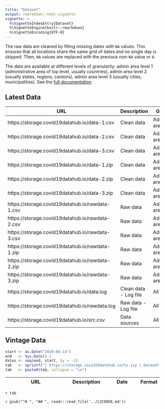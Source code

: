 ```yaml
---
title: "Dataset"
output: rmarkdown::html_vignette
vignette: >
  %\VignetteIndexEntry{Dataset}
  %\VignetteEngine{knitr::rmarkdown}
  %\VignetteEncoding{UTF-8}
---
```


The raw data are cleaned by filling missing dates with `NA` values. This ensures that all locations share the same grid of dates and no single day is skipped. Then, `NA` values are replaced with the previous non-`NA` value or `0`.

The data are available at different levels of granularity: admin area level 1 (administrative area of top level, usually countries), admin area level 2 (usually states, regions, cantons), admin area level 3 (usually cities, municipalities). See the [full documentation](/articles/doc/data.html)

## Latest Data

| URL                              | Description                                                  | Granularity | Format |
| ----------------------------------------------- | ----------------------- | --------------------------- | --- |
| https://storage.covid19datahub.io/data-1.csv | Clean data | Administrative area level 1 | CSV |
| https://storage.covid19datahub.io/data-2.csv | Clean data | Administrative area level 2 | CSV |
| https://storage.covid19datahub.io/data-3.csv | Clean data | Administrative area level 3 | CSV |
| https://storage.covid19datahub.io/data-1.zip | Clean data | Administrative area level 1 | ZIP |
| https://storage.covid19datahub.io/data-2.zip | Clean data | Administrative area level 2 | ZIP |
| https://storage.covid19datahub.io/data-3.zip | Clean data | Administrative area level 3 | ZIP |
| https://storage.covid19datahub.io/rawdata-1.csv | Raw data | Administrative area level 1 | CSV |
| https://storage.covid19datahub.io/rawdata-2.csv | Raw data | Administrative area level 2 | CSV |
| https://storage.covid19datahub.io/rawdata-3.csv | Raw data | Administrative area level 3 | CSV |
| https://storage.covid19datahub.io/rawdata-1.zip | Raw data | Administrative area level 1 | ZIP |
| https://storage.covid19datahub.io/rawdata-2.zip | Raw data | Administrative area level 2 | ZIP |
| https://storage.covid19datahub.io/rawdata-3.zip | Raw data | Administrative area level 3 | ZIP |
| https://storage.covid19datahub.io/data.log | Clean data - Log file | All levels | CSV |
| https://storage.covid19datahub.io/rawdata.log | Raw data - Log file | All levels | CSV |
| https://storage.covid19datahub.io/src.csv | Data sources | All levels | CSV |


## Vintage Data

```r
start <- as.Date("2020-04-14")
end   <- Sys.Date()-2
dates <- seq(end, start, by = -1)
tab   <- sprintf("| https://storage.covid19datahub.io/%s.zip | Dataset snapshot (vintage) | %s | ZIP |", dates, dates)
tab   <- paste0(tab, collapse = "\n")
```


| URL                              | Description                                                  | Date | Format |
| ----------------------------------------------- | --------------------------- | ----------------------- | --- |
`r tab`

`r gsub("^# ", "## ", readr::read_file('../LICENSE.md'))`
